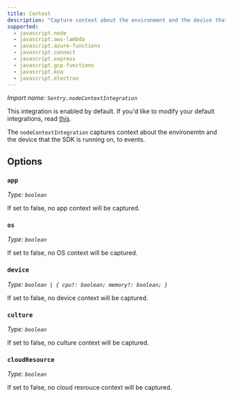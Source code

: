 ```yaml
---
title: Context
description: "Capture context about the environment and the device that the client is running on, to events. (default)"
supported:
  - javascript.node
  - javascript.aws-lambda
  - javascript.azure-functions
  - javascript.connect
  - javascript.express
  - javascript.gcp-functions
  - javascript.koa
  - javascript.electron
---
```


_Import name: `Sentry.nodeContextIntegration`_

This integration is enabled by default. If you'd like to modify your default integrations, read [this](./../#modifying-default-integrations).

The `nodeContextIntegration` captures context about the environemtn and the device that the SDK is running on, to events.

## Options

### `app`

_Type: `boolean`_

If set to false, no app context will be captured.

### `os`

_Type: `boolean`_

If set to false, no OS context will be captured.

### `device`

_Type: `boolean | { cpu?: boolean; memory?: boolean; }`_

If set to false, no device context will be captured.

### `culture`

_Type: `boolean`_

If set to false, no culture context will be captured.

### `cloudResource`

_Type: `boolean`_

If set to false, no cloud resrouce context will be captured.
